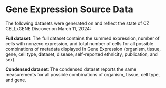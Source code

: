 # Gene Expression Source Data

The following datasets were generated on and reflect the state of CZ CELLxGENE Discover on March 11, 2024:

**Full dataset**: The <NextLink href="https://ge-data.cellxgene.cziscience.com/expression-summary-full-03-11-24.csv.gz">full dataset</NextLink> contains the summed expression, number of cells with nonzero expression, and total number of cells for all possible combinations of metadata displayed in Gene Expression (organism, tissue, gene, cell type, dataset, disease, self-reported ethnicity, publication, and sex).

**Condensed dataset**: The <NextLink href="https://ge-data.cellxgene.cziscience.com/expression-summary-condensed-03-11-24.csv.gz">condensed dataset</NextLink> reports the same measurements for all possible combinations of organism, tissue, cell type, and gene.
